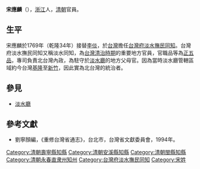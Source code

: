 '''宋應麟'''（{{bd|？||？||}}），[[浙江|浙江]]人，[[清朝|清朝]]官員。

== 生平 ==
宋應麟於1769年（乾隆34年）接替[[李倓|李倓]]，於[[台灣|台灣]]擔任[[台灣府淡水撫民同知|台灣府淡水撫民同知]]。台灣府淡水撫民同知又稱淡水同知，為[[台灣清治時期|台灣清治時期]]的重要地方官員，官職品等為[[正五品|正五品]]，專司負責北台灣內政，為駐守於[[淡水廳|淡水廳]]的地方父母官。因為當時淡水廳管轄區域約今台灣[[基隆市|基隆]]至[[新竹市|新竹]]，因此實為北台灣的統治者。

==參見==
*[[淡水廳|淡水廳]]

==參考文獻==
*劉寧顏編，《重修台灣省通志》，台北市，台灣省文獻委員會，1994年。

{{start box}}
{{s-off}}
{{succession box|丁居信|陳紳|[[福寧府|福寧府]]壽寧縣[[知縣|知縣]]|[[乾隆|乾隆]]二十－二十一年<br />（1755－1756年）}}
{{succession box|莊成|朱堂|[[泉州府|泉州府]]安溪縣[[知縣|知縣]]|[[乾隆|乾隆]]二十四－二十九年<br />（1759－1764年）}}
{{succession box|胡建偉|王潤|[[福州府|福州府]]閩縣[[知縣|知縣]]|[[乾隆|乾隆]]二十九－三十四年<br />（1764－1769年）}}
{{succession box|[[黃寬_(乾隆進士)|黃寬]]|陳之銓|[[永春州|永春州]][[知州|知州]]|[[乾隆|乾隆]]二十九－三十年<br />（1764－1765年）}}
{{s-before|[[李倓|李倓]]}}
{{s-title|[[台灣府淡水撫民同知|台灣府淡水撫民同知]]|1769年上任}}
{{s-after|[[韓琮|韓琮]]}}
{{end box}}

[[Category:清朝壽寧縣知縣|Category:清朝壽寧縣知縣]]
[[Category:清朝安溪縣知縣|Category:清朝安溪縣知縣]]
[[Category:清朝閩縣知縣|Category:清朝閩縣知縣]]
[[Category:清朝永春直隶州知州|Category:清朝永春直隶州知州]]
[[Category:台灣府淡水撫民同知|Category:台灣府淡水撫民同知]]
[[Category:宋姓|Category:宋姓]]